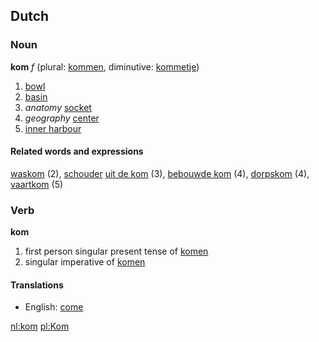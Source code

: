 ==Dutch==
===Noun===
'''kom''' ''f'' (plural: [[kommen]], diminutive: [[kommetje]])

# [[bowl]]
# [[basin]]
# ''anatomy'' [[socket]]
# ''geography'' [[center]]
# [[inner harbour]]

====Related words and expressions====
[[waskom]] (2), [[schouder]] [[uit de kom]] (3), [[bebouwde kom]] (4), [[dorpskom]] (4), [[vaartkom]] (5)

===Verb===
'''kom'''

# first person singular present tense of [[komen]]
# singular imperative of [[komen]]

====Translations====
*English: [[come]]

[[nl:kom]]
[[pl:Kom]]